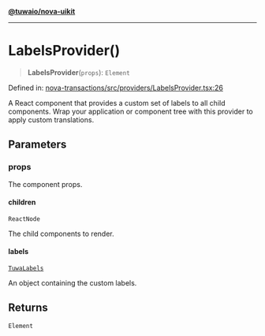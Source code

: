 [**@tuwaio/nova-uikit**](../../../../README.md)

***

# LabelsProvider()

> **LabelsProvider**(`props`): `Element`

Defined in: [nova-transactions/src/providers/LabelsProvider.tsx:26](https://github.com/TuwaIO/nova-uikit/blob/4b877e5de18d002fe5c470bf137b01e9db4fd576/packages/nova-transactions/src/providers/LabelsProvider.tsx#L26)

A React component that provides a custom set of labels to all child components.
Wrap your application or component tree with this provider to apply custom translations.

## Parameters

### props

The component props.

#### children

`ReactNode`

The child components to render.

#### labels

[`TuwaLabels`](../../type-aliases/TuwaLabels.md)

An object containing the custom labels.

## Returns

`Element`
